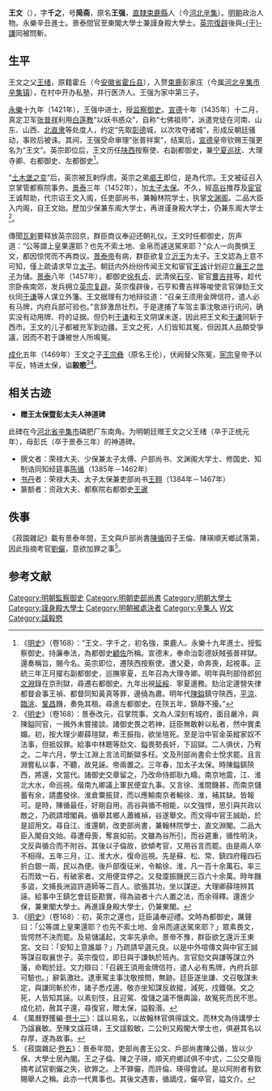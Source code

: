 {{明清人物信息框
| 姓名 = 王文
| 原名 = 王強
| 圖片名稱= 
| 圖片大小 =
| 圖片說明 = 
| 最高職務 = 少保東閣大學士兼謹身殿大學士
| 國家 = 大明
| 爵位 =
| 籍貫 = [[北直隸|直隸]][[保定府|保定府]][[祁州|祁州]][[束鹿縣|束鹿縣]]
| 族裔 = 漢族
| 旗籍 = 
| 字號 = 字千之，號簡齋
| 諡號 = 毅愍
| 出生日期 = [[洪武|洪武]]二十六年（1393年）
| 出生地點 = [[北平承宣布政使司|北平承宣布政使司]][[保定府|保定府]][[祁州|祁州]][[束鹿縣|束鹿縣]]
| 逝世日期 = [[天顺_(明朝)|天順]]元年（1457年）
| 逝世地點 = [[顺天府|顺天府]]
| 墓葬 =
| 配偶 =
| 親屬 = 子 [[王宗彝_(成化進士)|王宗彝]]
| 出身 = *永樂十九年辛丑科同進士出身
| 經歷 = 
| 著作 =
}}
'''王文'''（{{bd|1393年||1457年|catIdx=Wang Wen}}），字'''千之'''，号'''简斋'''，原名'''王强'''，[[北直隸|直隸]][[束鹿縣|束鹿縣]]人（今[[河北|河北]][[辛集|辛集]]）。[[明朝|明朝]]政治人物。永樂辛丑進士。景泰間官至東閣大學士兼謹身殿大學士。[[英宗復辟|英宗復辟]]後與[[于謙|-{于}-謙]]同被問斬。

==生平==
王文之父[[王绪|王绪]]，原籍霍丘（今[[安徽省|安徽省]][[霍丘县|霍丘县]]），入赘[[束鹿|束鹿]]彭家庄（今属[[河北|河北]][[辛集市|辛集市]][[辛集镇_(辛集市)|辛集镇]]），在村中开办私塾，并行医济人。王强为家中第三子。

[[永乐_(明朝)|永樂]]十九年（1421年），王强中进士，授[[监察御史|监察御史]]。[[宣德|宣德]]十年（1435年）十二月，真定卫军[[张普祥|张普祥]]利用[[白莲教|白莲教]]“以妖书惑众”，自称“七佛祖师”，派遣党徒在河南、山东、山西、[[北直隶|北直隶]]等处度人，约定“先取[[彰德|彰德]]城，以次攻夺诸城”，形成反朝廷骚动，事败后被诛。其间，王强受命审理“张普祥案”，结案后，[[宣德|宣德]]皇帝钦赐王强更名为“王文”。英宗即位后，王文历任[[陕西|陕西]]按察使、右副都御史，兼[[宁夏巡抚|宁夏巡抚]]、大理寺卿、右都御史、左都御史<ref>《[[明史|明史]]》（卷168）：“王文，字千之，初名強，束鹿人。永樂十九年進士。授監察御史。持廉奉法，為都御史[[顧佐|顧佐]]所稱。宣德末，奉命治彰德妖賊張普祥獄。還奏稱旨，賜今名。英宗即位，遷陝西按察使。遭父憂，命奔喪，起視事。正統三年正月擢右副都御史，巡撫寧夏，五年召為大理寺卿。明年與刑部侍郎[[何文淵|何文淵]]錄在京刑獄，尋遷右都御史。九年出視[[延綏|延綏]]、寧夏邊務。劾治定邊營失律都督僉事王禎、都督同知黃真等罪，邊僥為肅。明年代[[陳鎰|陳鎰]]鎮守陝西，[[平涼|平涼]]、[[臨洮|臨洮]]、[[鞏昌|鞏昌]]饑，奏免其租。尋進左都御史。在陝五年，鎮靜不擾。”</ref>。

“[[土木堡之变|土木堡之变]]”后，英宗被瓦剌俘虏。英宗之弟[[朱祁鈺|郕王]]即位，是為代宗。王文被征召入京掌管都察院事务。[[景泰_(明朝)|景泰]]三年（1452年），加[[太子太保|太子太保]]。不久，經[[高谷|高谷]]推荐及[[宦官|宦官]]王诚帮助，代宗诏王文入阁，任吏部尚书，兼翰林院学士，执掌[[文渊阁|文渊阁]]。二品大臣入内阁，自王文始。歷加少保兼东阁大学士，再进谨身殿大学士，仍兼东阁大学士<ref>《[[明史|明史]]》（卷168）：景泰改元，召掌院事。文為人深刻有城府，面目嚴冷，與陳鎰同官，一揖外未嘗接談。諸御史畏之若神，廷臣無敢幹以私者，然中實柔媚。初，按大理少卿薛瑄獄，希王振指，欲坐瑄死。至是治中官金英縱家奴不法事，但抵奴罪。給事中林聰等劾文、鎰畏勢長奸，下詔獄。二人俱伏，乃宥之。二年六月，學士江淵上言法司斷獄多枉。文及刑部尚書俞士悅求罷。且言淵嘗私以事，不聽，故見誣。帝兩置之。三年春，加太子太保。時陳鎰鎮陝西，將還，文當代。諸御史交章留之，乃改命侍郎耿九疇。南京地震，江、淮北大水，命巡視。偕南九卿議上軍民便宜九事。又言徐、淮間饑甚，而南京儲蓄有余，請盡發徐、淮倉粟振貸，而以應輸南京者輸徐、淮，補其缺。皆報可。是時，陳循最任，好剛自用。高谷與循不相能，以文強悍，思引與共政以敵之，乃疏請增閣員。循舉其鄉人蕭維禎，谷遂舉文。而文得中官王誠助，於是詔用文。尋自江、淮還朝，改吏部尚書，兼翰林院學士，直文淵閣。二品大臣入閣自文始。尋遭母喪，奪哀如前。文雖為谷所引，而谷遲重，循性明決，文反與循合而不附谷。其後以子倫故，欲傾考官，又用谷言而罷。由是兩人卒不相得。五年三月，江、淮大水，復命巡視。先是蘇、松、常、鎮四府糧四石折白銀一兩，民以為便。後戶部復征米，令輸徐、淮，凡一百十余萬石。率三石而致一石，有破家者。文用便宜停之。又發廩振饑民三百六十余萬。時年饑多盜，文捕長洲盜許道師等二百人。欲張其功，坐以謀逆。大理卿薛瑄辨其誣。給事中王鎮乞會廷臣勘實，得為盜者十六人置之法，而余得釋。還進少保，兼東閣大學士。再進謹身殿大學士，仍兼東閣。</ref>。

傳聞[[瓦剌|瓦剌]]要释放英宗回京，群臣商议奉迎还朝礼仪。王文时任都御史，厉声道：“公等謂上皇果還耶？也先不索土地、金帛而遽送駕來耶？”众人一向畏惧王文，都因惊愕而不再商议。[[景泰帝|景泰帝]]有病，群臣欲复立[[朱見深|沂王]]为太子。王文認為上意不可知，僅上疏请求早立[[太子|太子]]。朝廷内外纷纷传闻王文和宦官[[王诚|王诚]]计划迎立[[朱瞻墡|襄王]]之[[朱祁鏞|世子]]为储。[[景泰_(明朝)|景泰]]八年（1457年），都御史[[徐有贞|徐有贞]]、武清侯[[石亨|石亨]]、宦官[[曹吉祥|曹吉祥]]等，趁代宗卧疾南郊，发兵拥立[[夺门之变|英宗复辟]]。英宗復辟後，石亨和曹吉祥等唆使言官弹劾王文伙同[[于谦|于谦]]等人谋立外籓。王文据理有力地辩驳道：“召亲王须用金牌信符，遣人必有马牌，内府兵部可验也。”言辞激昂壮烈。于是逮捕了车驾主事沈敬进行讯问，确实没有动用牌、符的证据。但仍判[[于谦|于谦]]和王文阴谋未遂，因此把王文和[[于谦|于谦]]同斩于西市。王文的儿子都被充军到边疆。王文之死，人们皆知其冤，但因其人品頗受爭議，因而不若于謙被世人所鳴冤。

[[成化|成化]]五年（1469年）王文之子[[王宗彝_(成化進士)|王宗彝]]（原名王伦），伏阙替父陈冤，[[明憲宗|宪宗]]皇帝予以平反，特进太保，谥'''毅愍'''<ref>《[[明史|明史]]》（卷168）：初，英宗之還也，廷臣議奉迎禮。文時為都御史，厲聲曰：「公等謂上皇果還耶？也先不索土地、金帛而遽送駕來耶？」眾素畏文，皆愕然不決而罷。及易儲議起，文率先承命。景帝不豫，群臣欲乞還沂王東宮。文曰：「安知上意誰屬？」乃疏請早選元良。以是中外喧傳文與中官王誠等謀召取襄世子。英宗復位，即日與于謙執於班內。言官劾文與謙等謀立外藩，命鞫於廷。文力辯曰：「召親王須用金牌信符，遣人必有馬牌，內府兵部可驗也。」辭氣激壯。逮車駕主事沈敬按問，無跡。廷臣遂坐謙、文召敬謀未定，與謙同斬於市，諸子悉戍邊。敬亦坐知謀反故縱，減死，戍鐵嶺。文之死，人皆知其誣。以素刻忮，且迎駕、復儲之議不愜輿論，故冤死而民不思。成化初，赦其子還，尋復官，贈太保，謚毅湣。</ref><ref>《萬曆野獲編·[[s:萬曆野獲編/卷13#封諡同本人名|卷十三]]》：諡以易名，以故翰林官俱得諡文。而林文為侍講學士乃諡襄敏。至陳文諡莊靖，王文諡毅敏，二公則又殿閣大學士也，俱避其名以存厚，遂為故事。</ref>。

==相关古迹==
*'''赠王太保暨彭太夫人神道碑'''

此碑在今[[河北省|河北省]][[辛集市|辛集市]]磷肥厂东南角。为明朝廷赠王文之父王绪（卒于正统元年），母彭氏（卒于景泰三年）的神道碑。
*撰文者：荣禄大夫、少保兼太子太傅、户部尚书、文渊阁大学士、修国史、知制诰同知经筵事[[陈循|陈循]]（1385年－1462年）
*[[书丹|书丹]]者：荣禄大夫、太子太保兼吏部尚书[[王翱|王翱]]（1384年－1467年）
*篆额者：资政大夫、都察院右都御史[[王暹|王暹]]

==佚事==
《菽園雜記》載有景泰年間，王文與戶部尚書[[陳循|陳循]]因子王倫、陳瑛順天鄉試落第，因此指摘考官[[劉儼|劉儼]]，意欲加罪之事<ref>《菽園雜記·[[s:菽園雜記/卷05|卷五]]》：景泰年間，吏部尚書王公文、戶部尚書陳公循，皆以少保、大學士居內閣。王之子倫、陳之子瑛，順天府鄉試俱不中式，二公交章指摘考試官劉儼之失，欲罪之。上不罪儼，而許倫、瑛得會試。是以阿附者有欽賜舉人之稱。此亦一代異事也。其後文遇害，循謫戍，儼卒官，謚文介。</ref>。

==参考文献==
{{wikisource|明史/卷168}}
{{Reflist}}

{{永樂十九年辛丑科殿試金榜}}
{{規範控制}}
{{DEFAULTSORT:Wang王}}
[[Category:明朝監察御史|Category:明朝監察御史]]
[[Category:明朝吏部尚書|Category:明朝吏部尚書]]
[[Category:明朝大學士|Category:明朝大學士]]
[[Category:謹身殿大學士|Category:謹身殿大學士]]
[[Category:明朝被處決者|Category:明朝被處決者]]
[[Category:辛集人|Category:辛集人]]
[[Category:王姓|W文]]
[[Category:諡毅愍|Category:諡毅愍]]